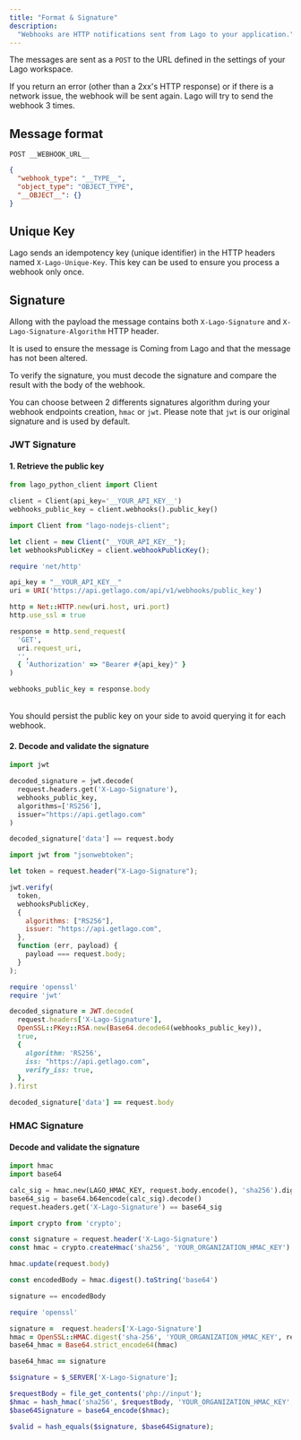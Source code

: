 ```yaml
---
title: "Format & Signature"
description:
  "Webhooks are HTTP notifications sent from Lago to your application."
---
```


The messages are sent as a `POST` to the URL defined in the settings of your
Lago workspace.

If you return an error (other than a 2xx's HTTP response) or if there is a network issue, 
the webhook will be sent again. Lago will try to send the webhook 3 times.

## Message format[](#message-format "Direct link to heading")

`POST __WEBHOOK_URL__`

```json
{
  "webhook_type": "__TYPE__",
  "object_type": "OBJECT_TYPE",
  "__OBJECT__": {}
}
```

## Unique Key[](#unique-key "Direct link to heading")

Lago sends an idempotency key (unique identifier) in the HTTP headers named `X-Lago-Unique-Key`. This key can be used
to ensure you process a webhook only once.


## Signature[](#signature "Direct link to heading")

Allong with the payload the message contains both `X-Lago-Signature` and `X-Lago-Signature-Algorithm` HTTP header.

It is used to ensure the message is Coming from Lago and that the message has not been altered.

To verify the signature, you must decode the signature and compare the result with the body of the webhook.

You can choose between 2 differents signatures algorithm during your webhook endpoints creation, `hmac` or `jwt`.
Please note that `jwt` is our original signature and is used by default.


### JWT Signature

#### 1\. Retrieve the public key[](#1-retrieve-the-public-key "Direct link to heading")

<CodeGroup>

```py Python
from lago_python_client import Client

client = Client(api_key='__YOUR_API_KEY__')
webhooks_public_key = client.webhooks().public_key()
```

```js Node.js
import Client from "lago-nodejs-client";

let client = new Client("__YOUR_API_KEY__");
let webhooksPublicKey = client.webhookPublicKey();
```

```ruby Ruby
require 'net/http'

api_key = "__YOUR_API_KEY__"
uri = URI('https://api.getlago.com/api/v1/webhooks/public_key')

http = Net::HTTP.new(uri.host, uri.port)
http.use_ssl = true

response = http.send_request(
  'GET',
  uri.request_uri,
  '',
  { 'Authorization' => "Bearer #{api_key}" }
)

webhooks_public_key = response.body
```

</CodeGroup>
<br />
<Tip>
  You should persist the public key on your side to avoid querying it for each
  webhook.
</Tip>

#### 2\. Decode and validate the signature[](#2-decode-and-validate-the-signature "Direct link to heading")

<CodeGroup>

```py Python
import jwt

decoded_signature = jwt.decode(
  request.headers.get('X-Lago-Signature'),
  webhooks_public_key,
  algorithms=['RS256'],
  issuer="https://api.getlago.com"
)

decoded_signature['data'] == request.body
```

```js Node.js
import jwt from "jsonwebtoken";

let token = request.header("X-Lago-Signature");

jwt.verify(
  token,
  webhooksPublicKey,
  {
    algorithms: ["RS256"],
    issuer: "https://api.getlago.com",
  },
  function (err, payload) {
    payload === request.body;
  }
);
```

```ruby Ruby
require 'openssl'
require 'jwt'

decoded_signature = JWT.decode(
  request.headers['X-Lago-Signature'],
  OpenSSL::PKey::RSA.new(Base64.decode64(webhooks_public_key)),
  true,
  {
    algorithm: 'RS256',
    iss: "https://api.getlago.com",
    verify_iss: true,
  },
).first

decoded_signature['data'] == request.body
```

</CodeGroup>

### HMAC Signature

#### Decode and validate the signature

<CodeGroup>

  ```py Python
  import hmac
  import base64

  calc_sig = hmac.new(LAGO_HMAC_KEY, request.body.encode(), 'sha256').digest()
  base64_sig = base64.b64encode(calc_sig).decode()
  request.headers.get('X-Lago-Signature') == base64_sig
  ```

  ```js Node.js
  import crypto from 'crypto';

  const signature = request.header('X-Lago-Signature')
  const hmac = crypto.createHmac('sha256', 'YOUR_ORGANIZATION_HMAC_KEY')

  hmac.update(request.body)

  const encodedBody = hmac.digest().toString('base64')

  signature == encodedBody
  ```

  ```ruby Ruby
  require 'openssl'

  signature =  request.headers['X-Lago-Signature']
  hmac = OpenSSL::HMAC.digest('sha-256', 'YOUR_ORGANIZATION_HMAC_KEY', request.body)
  base64_hmac = Base64.strict_encode64(hmac)

  base64_hmac == signature
  ```

  ```php PHP
  $signature = $_SERVER['X-Lago-Signature'];

  $requestBody = file_get_contents('php://input');
  $hmac = hash_hmac('sha256', $requestBody, 'YOUR_ORGANIZATION_HMAC_KEY', true);
  $base64Signature = base64_encode($hmac);

  $valid = hash_equals($signature, $base64Signature);
  ```
</CodeGroup>
